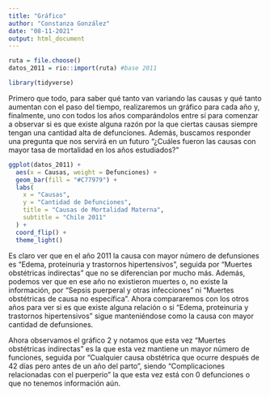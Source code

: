 ```yaml
---
title: "Gráfico"
author: "Constanza González"
date: "08-11-2021"
output: html_document
---
```


```r
ruta = file.choose()
datos_2011 = rio::import(ruta) #base 2011

library(tidyverse)
```

Primero que todo, para saber qué tanto van variando las causas y qué tanto aumentan con el paso del tiempo, realizaremos un gráfico para cada año y, finalmente, uno con todos los años comparándolos entre sí para comenzar a observar si es que existe alguna razón por la que ciertas causas siempre tengan una cantidad alta de defunciones. Además, buscamos responder una pregunta que nos servirá en un futuro "¿Cuáles fueron las causas con mayor tasa de mortalidad en los años estudiados?"

```r
ggplot(datos_2011) +
  aes(x = Causas, weight = Defunciones) +
  geom_bar(fill = "#C77979") +
  labs(
    x = "Causas",
    y = "Cantidad de Defunciones",
    title = "Causas de Mortalidad Materna",
    subtitle = "Chile 2011"
  ) +
  coord_flip() +
  theme_light()
```



Es claro ver que en el año 2011 la causa con mayor número de defunsiones es "Edema, proteinuria y trastornos hipertensivos", seguida por "Muertes obstétricas indirectas" que no se diferencian por mucho más. Además, podemos ver que en ese año no existieron muertes o, no existe la información, por "Sepsis puerperal y otras infecciones" ni "Muertes obstétricas de causa no específica". Ahora compararemos con los otros años para ver si es que existe alguna relación o si "Edema, proteinuria y trastornos hipertensivos" sigue manteniéndose como la causa con mayor cantidad de defunsiones.



Ahora observamos el gráfico 2 y notamos que esta vez "Muertes obstétricas indirectas" es la que esta vez mantiene un mayor número de funciones, seguida por "Cualquier causa obstétrica que ocurre después de 42 días pero antes de un año del parto", siendo "Complicaciones relacionadas con el puerperio" la que esta vez está con 0 defunciones o que no tenemos información aún.
